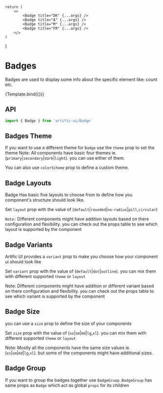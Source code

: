
    return (
        <>
            <Badge title="DK" {...args} />
            <Badge title="A" {...args} />
            <Badge title="M" {...args} />
            <Badge title="FR" {...args} />
        </>
    )
}

# Badges

Badges are used to display some info about the specific element like: count etc.

<div>
    <div name="Default">{Template.bind({})}</div>
</div>

## API

```jsx
import { Badge } from 'artific-ui/Badge'
```



## Badges Theme

If you want to use a different theme for `Badge` use the `theme` prop to set the theme
Note: All components have basic four themes ie. (`primary`|`secondary`|`dark`|`light`). you can use either of them.

You can also use `colorScheme` prop to define a custom theme.

<div>
    <div name="Badges Theme">
        <Badge theme="primary" title="DK"/>
        <Badge theme="secondary" title="DK"/>
        <Badge theme="dark" title="DK"/>
        <Badge theme="light" title="DK"/>
        <Badge
            colorScheme={{
                background: 'linear-gradient(45deg, #e736f4, #673ab7)',
                backgroundColor: '#e736f4',
                color: 'white',
            }}
            title="DK"
        />
    </div>
</div>



## Badge Layouts

Badge Has basic five layouts to choose from to define how you component's structure should look like.

Set `layout` prop with the value of (`default`|`rounded`|`no-radius`|`pill`,`circular`)

`Note:` Different components might have addition layouts based on there configuration and flexibility. you can check out the props table to see which layout is supported by the component

<div>
    <div name="Badge Layouts">
        <Badge title="DK" layout="default"/>
        <Badge title="DK" layout="rounded"/>
        <Badge title="DK" layout="no-radius"/>
        <Badge title="DK" layout="pill"/>
        <Badge title="DK" layout="circular"/>
    </div>
</div>


## Badge Variants

Artific UI provides a `variant` prop to make you choose how your component ui should look like

Set `variant` prop with the value of (`default`|`dot`|`outline`). you can mix them with different supported `theme` or `layout`

Note: Different components might have addition or different variant based on there configuration and flexibility.
you can check out the props table to see which variant is supported by the component

<div>
    <div name="Badge Variants">
        <Badge title="DK" variant="default"/>
        <Badge title="DK" variant="outline"/>
        <Badge variant="dot"/>
    </div>
</div>


## Badge Size

you can use a `size` prop to define the size of your components

Set `size` prop with the value of (`xs`|`sm`|`md`|`lg`,`xl`). you can mix them with different supported `theme` or `layout`

Note: Mostly all the components have the same size values ie.(`xs`|`sm`|`md`|`lg`,`xl`). but some of the components might have additional sizes.

<div>
    <div name="Badge Size">
        <Badge size="xl" title="XL"/>
        <Badge size="lg" title="LG"/>
        <Badge size="md" title="MD"/>
        <Badge size="sm" title="SM"/>
        <Badge size="xs" title="XS"/>
    </div>
</div>


## Badge Group

If you want to group the badges together use `BadgeGruop`. `BadgeGroup` has same props as `Badge` which act as global `props` for its children

<div>
    <div name="Badge Group">
        <BadgeGroup>
            <Badge theme="primary" title="REACT"/>
            <Badge theme="secondary" title="NEXTJS"/>
            <Badge
                colorScheme={{
                    background: 'linear-gradient(45deg, #e736f4, #673ab7)',
                    backgroundColor: '#e736f4',
                    color: 'white',
                }}
                title="JAVASCRIPT"
            />
        </BadgeGroup>
    </div>
</div>